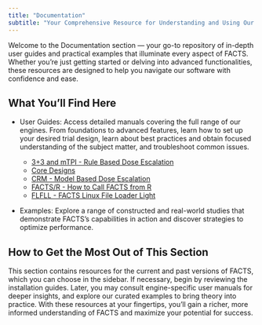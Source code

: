 ```yaml
---
title: "Documentation"
subtitle: "Your Comprehensive Resource for Understanding and Using Our Software"
---
```


Welcome to the Documentation section — your go-to repository of in-depth user guides and practical examples that illuminate every aspect of FACTS. Whether you’re just getting started or delving into advanced functionalities, these resources are designed to help you navigate our software with confidence and ease.

## What You’ll Find Here

- User Guides: Access detailed manuals covering the full range of our engines. From foundations to advanced features, learn how to set up your desired trial design, learn about best practices and obtain focused understanding of the subject matter, and troubleshoot common issues.

    - [3+3 and mTPI - Rule Based Dose Escalation](v71/userguides/de.qmd)
    - [Core Designs](v71/userguides/core/index.qmd)
    - [CRM - Model Based Dose Escalation](v71/userguides/crm.qmd)
    - [FACTS/R - How to Call FACTS from R](v71/userguides/FACTSfromR.qmd)
    - [FLFLL - FACTS Linux File Loader Light](v71/userguides/flfll.qmd)
    


- Examples: Explore a range of constructed and real-world studies that demonstrate FACTS’s capabilities in action and discover strategies to optimize performance.

## How to Get the Most Out of This Section

This section contains resources for the current and past versions of FACTS, which you can choose in the sidebar. If necessary, begin by reviewing the installation guides. Later, you may consult engine-specific user manuals for deeper insights, and explore our curated examples to bring theory into practice. With these resources at your fingertips, you’ll gain a richer, more informed understanding of FACTS and maximize your potential for success.


